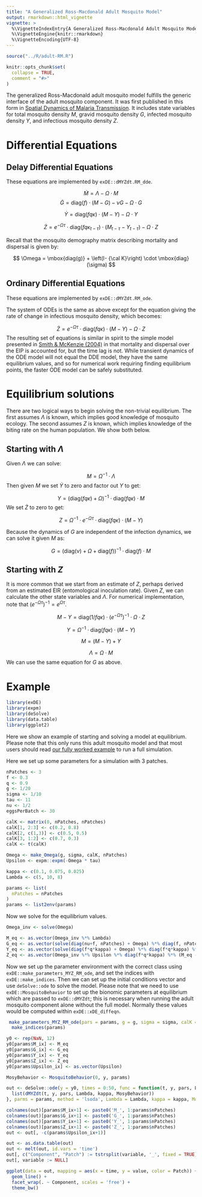 ```yaml
---
title: "A Generalized Ross-Macdonald Adult Mosquito Model"
output: rmarkdown::html_vignette
vignette: >
  %\VignetteIndexEntry{A Generalized Ross-Macdonald Adult Mosquito Model}
  %\VignetteEngine{knitr::rmarkdown}
  %\VignetteEncoding{UTF-8}
---
```


```r
source("../R/adult-RM.R")
```

```r
knitr::opts_chunk$set(
  collapse = TRUE,
  comment = "#>"
)
```

The generalized Ross-Macdonald adult mosquito model fulfills the generic interface of the adult mosquito component. It was first published in this form in [Spatial Dynamics of Malaria Transmission](https://www.medrxiv.org/content/10.1101/2022.11.07.22282044v1). It includes state variables for total mosquito density $M$, gravid mosquito density $G$, infected mosquito density $Y$, and infectious mosquito density $Z$.

# Differential Equations

## Delay Differential Equations

These equations are implemented by `exDE::dMYZdt.RM_dde`.

$$
\dot{M} = \Lambda - \Omega\cdot M 
$$
$$
\dot{G} = \mbox{diag}(f) \cdot (M-G) - \nu G - \Omega \cdot G
$$

$$
\dot{Y} = \mbox{diag}(fq\kappa) \cdot (M-Y) - \Omega \cdot Y
$$

$$
\dot{Z} = e^{-\Omega \tau} \cdot \mbox{diag}(fq\kappa_{t-\tau}) \cdot (M_{t-\tau}-Y_{t-\tau}) - \Omega \cdot Z
$$

Recall that the mosquito demography matrix describing mortality and dispersal is given by:

$$
\Omega =  \mbox{diag(g)} + \left(I- {\cal K}\right) \cdot \mbox{diag}(\sigma)
$$

## Ordinary Differential Equations

These equations are implemented by `exDE::dMYZdt.RM_ode`.

The system of ODEs is the same as above except for the equation giving the rate of change
in infectious mosquito density, which becomes:

$$
\dot{Z} = e^{-\Omega \tau} \cdot \mbox{diag}(fq\kappa) \cdot (M-Y) - \Omega \cdot Z
$$
The resulting set of equations is similar in spirit to the simple model presented in
[Smith & McKenzie (2004)](https://malariajournal.biomedcentral.com/articles/10.1186/1475-2875-3-13) in that
mortality and dispersal over the EIP is accounted for, but the time lag is not. While
transient dynamics of the ODE model will not equal the DDE model, they have the same
equilibrium values, and so for numerical work requiring finding equilibrium points, the faster
ODE model can be safely substituted.

# Equilibrium solutions

There are two logical ways to begin solving the non-trivial equilibrium. The first
assumes $\Lambda$ is known, which implies good knowledge of mosquito ecology. The
second assumes $Z$ is known, which implies knowledge of the biting rate on the
human population. We show both below.

## Starting with $\Lambda$

Given $\Lambda$ we can solve:

$$
M = \Omega^{-1} \cdot \Lambda
$$
Then given $M$ we set $\dot{Y}$ to zero and factor out $Y$ to get:

$$
Y = (\mbox{diag}(fq\kappa) + \Omega)^{-1} \cdot \mbox{diag}(fq\kappa) \cdot M
$$
We set $\dot{Z}$ to zero to get:

$$
Z = \Omega^{-1} \cdot e^{-\Omega \tau} \cdot \mbox{diag}(fq\kappa) \cdot (M-Y)
$$

Because the dynamics of $G$ are independent of the infection dynamics, we can solve it given $M$ as:

$$
G = (\mbox{diag}(\nu) + \Omega + \mbox{diag}(f))^{-1} \cdot \mbox{diag}(f) \cdot M
$$

## Starting with $Z$

It is more common that we start from an estimate of $Z$, perhaps derived from an estimated EIR (entomological inoculation rate). Given $Z$, we can calculate the other state variables and $\Lambda$. For numerical implementation, note that $(e^{-\Omega\tau})^{-1} = e^{\Omega\tau}$.

$$
M-Y = \mbox{diag}(1/fq\kappa) \cdot (e^{-\Omega\tau})^{-1} \cdot \Omega \cdot Z
$$

$$
Y = \Omega^{-1} \cdot \mbox{diag}(fq\kappa) \cdot (M-Y)
$$

$$
M = (M - Y) + Y
$$

$$
\Lambda = \Omega \cdot M
$$
We can use the same equation for $G$ as above.

# Example

```r
library(exDE)
library(expm)
library(deSolve)
library(data.table)
library(ggplot2)
```

Here we show an example of starting and solving a model at equilibrium. Please note that this only
runs this adult mosquito model and that most users should read [our fully worked example](ex_534.html)
to run a full simulation.

Here we set up some parameters for a simulation with 3 patches.

```r
nPatches <- 3
f <- 0.3
q <- 0.9
g <- 1/20
sigma <- 1/10
tau <- 11
nu <- 1/2
eggsPerBatch <- 30

calK <- matrix(0, nPatches, nPatches)
calK[1, 2:3] <- c(0.2, 0.8)
calK[2, c(1,3)] <- c(0.5, 0.5)
calK[3, 1:2] <- c(0.7, 0.3)
calK <- t(calK)

Omega <- make_Omega(g, sigma, calK, nPatches)
Upsilon <- expm::expm(-Omega * tau)

kappa <- c(0.1, 0.075, 0.025)
Lambda <- c(5, 10, 8)

params <- list(
  nPatches = nPatches
)
params <- list2env(params)
```

Now we solve for the equilibrium values.

```r
Omega_inv <- solve(Omega)

M_eq <- as.vector(Omega_inv %*% Lambda)
G_eq <- as.vector(solve(diag(nu+f, nPatches) + Omega) %*% diag(f, nPatches) %*% M_eq)
Y_eq <- as.vector(solve(diag(f*q*kappa) + Omega) %*% diag(f*q*kappa) %*% M_eq)
Z_eq <- as.vector(Omega_inv %*% Upsilon %*% diag(f*q*kappa) %*% (M_eq - Y_eq))
```

Now we set up the parameter environment with the correct class using `exDE::make_parameters_MYZ_RM_ode`, and set the indices with `exDE::make_indices`. Then we can set up the initial conditions vector and use `deSolve::ode` to solve the model. Please note that we need to use `exDE::MosquitoBehavior` to set up the bionomic parameters at equilibrium which are passed to `exDE::dMYZdt`; this is necessary when running the adult mosquito component alone without the full model. Normally these values would be computed within `exDE::xDE_diffeqn`.

```r
 make_parameters_MYZ_RM_ode(pars = params, g = g, sigma = sigma, calK = calK, f = f, q = q, nu = nu, eggsPerBatch = eggsPerBatch, tau = tau, M0 = rep(0, nPatches), G0 = rep(0, nPatches), Y0 = rep(0, nPatches), Z0 = rep(0, nPatches))
  make_indices(params)

y0 <- rep(NaN, 12)
y0[params$M_ix] <- M_eq
y0[params$G_ix] <- G_eq
y0[params$Y_ix] <- Y_eq
y0[params$Z_ix] <- Z_eq
y0[params$Upsilon_ix] <- as.vector(Upsilon)

MosyBehavior <- MosquitoBehavior(0, y, params)

out <- deSolve::ode(y = y0, times = 0:50, func = function(t, y, pars, Lambda, kappa, MosyBehavior) {
  list(dMYZdt(t, y, pars, Lambda, kappa, MosyBehavior))
}, parms = params, method = 'lsoda', Lambda = Lambda, kappa = kappa, MosyBehavior = MosyBehavior)

colnames(out)[params$M_ix+1] <- paste0('M_', 1:params$nPatches)
colnames(out)[params$G_ix+1] <- paste0('G_', 1:params$nPatches)
colnames(out)[params$Y_ix+1] <- paste0('Y_', 1:params$nPatches)
colnames(out)[params$Z_ix+1] <- paste0('Z_', 1:params$nPatches)
out <- out[, -c(params$Upsilon_ix+1)]

out <- as.data.table(out)
out <- melt(out, id.vars = 'time')
out[, c("Component", "Patch") := tstrsplit(variable, '_', fixed = TRUE)]
out[, variable := NULL]

ggplot(data = out, mapping = aes(x = time, y = value, color = Patch)) +
  geom_line() +
  facet_wrap(. ~ Component, scales = 'free') +
  theme_bw()
```
